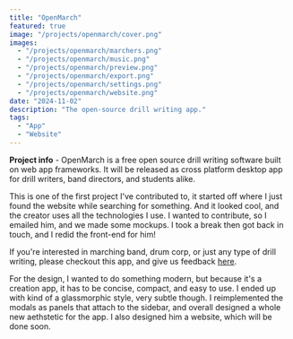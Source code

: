 ```yaml
---
title: "OpenMarch"
featured: true
image: "/projects/openmarch/cover.png"
images:
  - "/projects/openmarch/marchers.png"
  - "/projects/openmarch/music.png"
  - "/projects/openmarch/preview.png"
  - "/projects/openmarch/export.png"
  - "/projects/openmarch/settings.png"
  - "/projects/openmarch/website.png"
date: "2024-11-02"
description: "The open-source drill writing app."
tags:
  - "App"
  - "Website"
---
```


**Project info** - OpenMarch is a free open source drill writing software built on web app frameworks. It will be released as cross platform desktop app for drill writers, band directors, and students alike.

This is one of the first project I've contributed to, it started off where I just found the website while searching for something. And it looked cool, and the creator uses all the technologies I use. I wanted to contribute, so I emailed him, and we made some mockups. I took a break then got back in touch, and I redid the front-end for him!

If you're interested in marching band, drum corp, or just any type of drill writing, please checkout this app, and give us feedback [here](https://openmarch.com).

For the design, I wanted to do something modern, but because it's a creation app, it has to be concise, compact, and easy to use. I ended up with kind of a glassmorphic style, very subtle though. I reimplemented the modals as panels that attach to the sidebar, and overall designed a whole new aethstetic for the app. I also designed him a website, which will be done soon.
